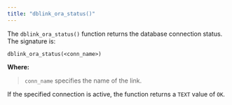 ```yaml
---
title: "dblink_ora_status()"
---
```


<div id="dblink_ora_status" class="registered_link"></div>

The `dblink_ora_status()` function returns the database connection status. The signature is:

```text
dblink_ora_status(<conn_name>)
```

**Where:**

> `conn_name` specifies the name of the link.

If the specified connection is active, the function returns a `TEXT` value of `OK`.
